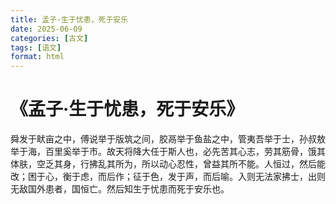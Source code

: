 ```yaml
---
title: 孟子·生于忧患，死于安乐
date: 2025-06-09
categories: [古文]
tags: [语文]
format: html
---
```

# 《孟子·生于忧患，死于安乐》
舜发于畎亩之中，傅说举于版筑之间，胶鬲举于鱼盐之中，管夷吾举于士，孙叔敖举于海，百里奚举于市。故天将降大任于斯人也，必先苦其心志，劳其筋骨，饿其体肤，空乏其身，行拂乱其所为，所以动心忍性，曾益其所不能。人恒过，然后能改；困于心，衡于虑，而后作；征于色，发于声，而后喻。入则无法家拂士，出则无敌国外患者，国恒亡。然后知生于忧患而死于安乐也。